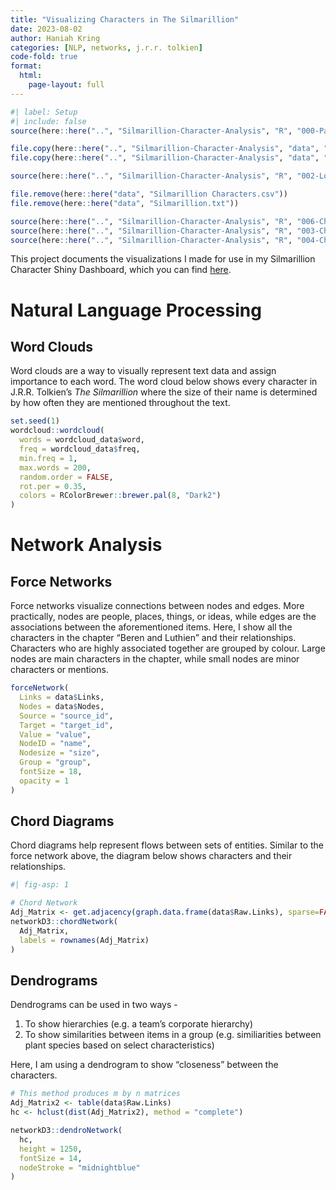 ```yaml
---
title: "Visualizing Characters in The Silmarillion"
date: 2023-08-02
author: Haniah Kring 
categories: [NLP, networks, j.r.r. tolkien]
code-fold: true
format: 
  html: 
    page-layout: full
---
```


```r
#| label: Setup
#| include: false
source(here::here("..", "Silmarillion-Character-Analysis", "R", "000-Packages.R"))

file.copy(here::here("..", "Silmarillion-Character-Analysis", "data", "Silmarillion Characters.csv"), here::here("data"))
file.copy(here::here("..", "Silmarillion-Character-Analysis", "data", "Silmarillion.txt"), here::here("data"))

source(here::here("..", "Silmarillion-Character-Analysis", "R", "002-Load-Data.R"))

file.remove(here::here("data", "Silmarillion Characters.csv"))
file.remove(here::here("data", "Silmarillion.txt"))

source(here::here("..", "Silmarillion-Character-Analysis", "R", "006-Character-Extraction-Functions.R"))
source(here::here("..", "Silmarillion-Character-Analysis", "R", "003-Character-Wordcloud.R"))
source(here::here("..", "Silmarillion-Character-Analysis", "R", "004-Character-Networks.R"))
```

This project documents the visualizations I made for use in my Silmarillion Character Shiny Dashboard, which you can find [here](https://hrkring.shinyapps.io/Silmarillion-Characters-Dashboard/).

# Natural Language Processing

## Word Clouds

Word clouds are a way to visually represent text data and assign importance to each word. The word cloud below shows every character in J.R.R. Tolkien's *The Silmarillion* where the size of their name is determined by how often they are mentioned throughout the text.

```r
set.seed(1)
wordcloud::wordcloud(
  words = wordcloud_data$word,
  freq = wordcloud_data$freq,
  min.freq = 1,
  max.words = 200,
  random.order = FALSE,
  rot.per = 0.35,
  colors = RColorBrewer::brewer.pal(8, "Dark2")
)
```

# Network Analysis

## Force Networks

Force networks visualize connections between nodes and edges. More practically, nodes are people, places, things, or ideas, while edges are the associations between the aforementioned items. Here, I show all the characters in the chapter "Beren and Luthien" and their relationships. Characters who are highly associated together are grouped by colour. Large nodes are main characters in the chapter, while small nodes are minor characters or mentions.

```r
forceNetwork(
  Links = data$Links,
  Nodes = data$Nodes,
  Source = "source_id",
  Target = "target_id",
  Value = "value",
  NodeID = "name",
  Nodesize = "size",
  Group = "group",
  fontSize = 18,
  opacity = 1
)
```

## Chord Diagrams

Chord diagrams help represent flows between sets of entities. Similar to the force network above, the diagram below shows characters and their relationships.

```r
#| fig-asp: 1

# Chord Network
Adj_Matrix <- get.adjacency(graph.data.frame(data$Raw.Links), sparse=FALSE) # This method produces n by n matrices
networkD3::chordNetwork(
  Adj_Matrix,
  labels = rownames(Adj_Matrix)
)
```

## Dendrograms

Dendrograms can be used in two ways -

1.  To show hierarchies (e.g. a team's corporate hierarchy)
2.  To show similarities between items in a group (e.g. similiarities between plant species based on select characteristics)

Here, I am using a dendrogram to show "closeness" between the characters.

```r
# This method produces m by n matrices
Adj_Matrix2 <- table(data$Raw.Links)
hc <- hclust(dist(Adj_Matrix2), method = "complete")

networkD3::dendroNetwork(
  hc,
  height = 1250,
  fontSize = 14,
  nodeStroke = "midnightblue"
)
```
